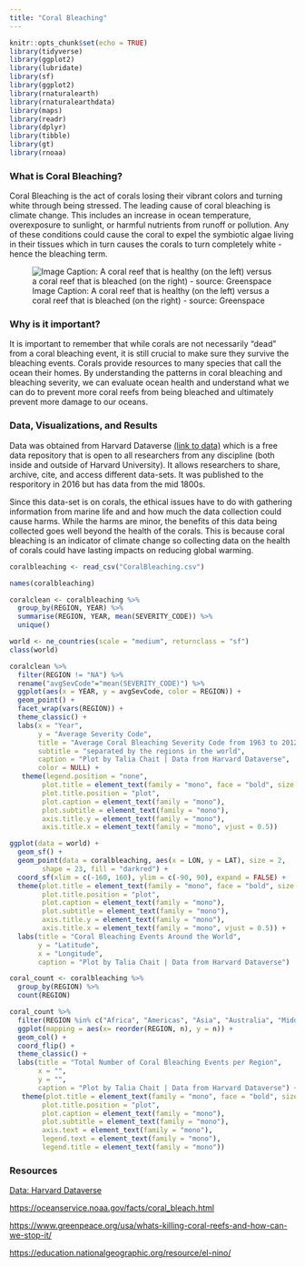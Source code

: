 ```yaml
---
title: "Coral Bleaching"
---
```


```r
knitr::opts_chunk$set(echo = TRUE)
library(tidyverse)
library(ggplot2)
library(lubridate)
library(sf)
library(ggplot2)
library(rnaturalearth)
library(rnaturalearthdata)
library(maps)
library(readr)
library(dplyr)
library(tibble)
library(gt)
library(rnoaa)
```

### What is Coral Bleaching?  
Coral Bleaching is the act of corals losing their vibrant colors and turning white through being stressed. The leading cause of coral bleaching is climate change. This includes an increase in ocean temperature, overexposure to sunlight, or harmful nutrients from runoff or pollution. Any of these conditions could cause the coral to expel the symbiotic algae living in their tissues which in turn causes the corals to turn completely white - hence the bleaching term.

![Image Caption: A coral reef that is healthy (on the left) versus a coral reef that is bleached (on the right) - source: Greenspace](coralbleachingimage.png)

### Why is it important? 
It is important to remember that while corals are not necessarily "dead" from a coral bleaching event, it is still crucial to make sure they survive the bleaching events. Corals provide resources to many species that call the ocean their homes. By understanding the patterns in coral bleaching and bleaching severity, we can evaluate ocean health and understand what we can do to prevent more coral reefs from being bleached and ultimately prevent more damage to our oceans. 

### Data, Visualizations, and Results 

Data was obtained from Harvard Dataverse [(link to data)](https://dataverse.harvard.edu/file.xhtml?persistentId=doi:10.7910/DVN/KUVQKY/PAMLRZ&version=1.4) which is a free data repository that is open to all researchers from any discipline (both inside and outside of Harvard University). It allows researchers to share, archive, cite, and access different data-sets. It was published to the resporitory in 2016 but has data from the mid 1800s. 

Since this data-set is on corals, the ethical issues have to do with gathering information from marine life and and how much the data collection could cause harms. While the harms are minor, the benefits of this data being collected goes well beyond the health of the corals. This is because coral bleaching is an indicator of climate change so collecting data on the health of corals could have lasting impacts on reducing global warming. 


```r
coralbleaching <- read_csv("CoralBleaching.csv")
```

```r
names(coralbleaching)

coralclean <- coralbleaching %>% 
  group_by(REGION, YEAR) %>%
  summarise(REGION, YEAR, mean(SEVERITY_CODE)) %>% 
  unique()
```

```r
world <- ne_countries(scale = "medium", returnclass = "sf")
class(world)
```

```r
coralclean %>%
  filter(REGION != "NA") %>% 
  rename("avgSevCode"="mean(SEVERITY_CODE)") %>%
  ggplot(aes(x = YEAR, y = avgSevCode, color = REGION)) +
  geom_point() +
  facet_wrap(vars(REGION)) + 
  theme_classic() +
  labs(x = "Year",
       y = "Average Severity Code",
       title = "Average Coral Bleaching Severity Code from 1963 to 2012",
       subtitle = "separated by the regions in the world",
       caption = "Plot by Talia Chait | Data from Harvard Dataverse",
       color = NULL) +
   theme(legend.position = "none",
        plot.title = element_text(family = "mono", face = "bold", size = 12, ),
        plot.title.position = "plot",
        plot.caption = element_text(family = "mono"),
        plot.subtitle = element_text(family = "mono"),
        axis.title.y = element_text(family = "mono"),
        axis.title.x = element_text(family = "mono", vjust = 0.5))
```


```r
ggplot(data = world) +
  geom_sf() +
  geom_point(data = coralbleaching, aes(x = LON, y = LAT), size = 2, 
        shape = 23, fill = "darkred") +
  coord_sf(xlim = c(-160, 160), ylim = c(-90, 90), expand = FALSE) +
  theme(plot.title = element_text(family = "mono", face = "bold", size = 12, ),
        plot.title.position = "plot",
        plot.caption = element_text(family = "mono"),
        plot.subtitle = element_text(family = "mono"),
        axis.title.y = element_text(family = "mono"),
        axis.title.x = element_text(family = "mono", vjust = 0.5)) +
  labs(title = "Coral Bleaching Events Around the World",
       y = "Latitude",
       x = "Longitude",
       caption = "Plot by Talia Chait | Data from Harvard Dataverse")
```


```r
coral_count <- coralbleaching %>% 
  group_by(REGION) %>%
  count(REGION)

coral_count %>% 
  filter(REGION %in% c("Africa", "Americas", "Asia", "Australia", "Middle East", "Pacific")) %>% 
  ggplot(mapping = aes(x= reorder(REGION, n), y = n)) + 
  geom_col() +
  coord_flip() + 
  theme_classic() +
  labs(title = "Total Number of Coral Bleaching Events per Region", 
       x = "", 
       y = "", 
       caption = "Plot by Talia Chait | Data from Harvard Dataverse") + 
   theme(plot.title = element_text(family = "mono", face = "bold", size = 12, ),
        plot.title.position = "plot",
        plot.caption = element_text(family = "mono"),
        plot.subtitle = element_text(family = "mono"),
        axis.text = element_text(family = "mono"), 
        legend.text = element_text(family = "mono"), 
        legend.title = element_text(family = "mono"))
```



### Resources
[Data: Harvard Dataverse](https://dataverse.harvard.edu/file.xhtml?persistentId=doi:10.7910/DVN/KUVQKY/PAMLRZ&version=1.4)

[https://oceanservice.noaa.gov/facts/coral_bleach.html](https://oceanservice.noaa.gov/facts/coral_bleach.htm)

[https://www.greenpeace.org/usa/whats-killing-coral-reefs-and-how-can-we-stop-it/](https://www.greenpeace.org/usa/whats-killing-coral-reefs-and-how-can-we-stop-it/)

[https://education.nationalgeographic.org/resource/el-nino/](https://education.nationalgeographic.org/resource/el-nino/)